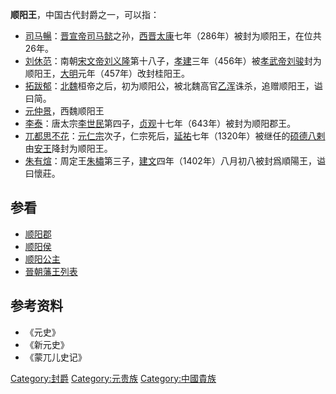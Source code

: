 '''顺阳王'''，中国古代封爵之一，可以指：

*[[司马暢|司马暢]]：[[晋宣帝|晋宣帝]][[司马懿|司马懿]]之孙，[[西晋|西晋]][[太康_(西晋)|太康]]七年（286年）被封为顺阳王，在位共26年。
*[[刘休范|刘休范]]：南朝[[宋文帝|宋文帝]][[刘义隆|刘义隆]]第十八子，[[孝建|孝建]]三年（456年）被[[孝武帝|孝武帝]][[刘骏|刘骏]]封为顺阳王，[[大明_(刘宋)|大明]]元年（457年）改封桂阳王。
*[[拓跋郁|拓跋郁]]：[[北魏|北魏]]桓帝之后，初为顺阳公，被北魏高官[[乙浑|乙浑]]诛杀，追赠顺阳王，谥曰简。
*[[元仲景|元仲景]]，西魏顺阳王
*[[李泰_(唐朝)|李泰]]：唐太宗[[李世民|李世民]]第四子，[[贞观_(唐朝)|贞观]]十七年（643年）被封为顺阳郡王。
*[[兀都思不花|兀都思不花]]：[[元仁宗|元仁宗]]次子，仁宗死后，[[延祐|延祐]]七年（1320年）被继任的[[硕德八剌|硕德八剌]]由[[安王|安王]]降封为顺阳王。
*[[朱有煊|朱有煊]]：周定王[[朱橚|朱橚]]第三子，[[建文|建文]]四年（1402年）八月初八被封爲順陽王，谥曰懷莊。

==参看==
*[[顺阳郡|顺阳郡]]
*[[顺阳侯|顺阳侯]]
*[[顺阳公主|顺阳公主]]
*[[晉朝藩王列表|晉朝藩王列表]]

==参考资料==
*《元史》
*《新元史》
*《蒙兀儿史记》
[[Category:封爵|Category:封爵]]
[[Category:元贵族|Category:元贵族]]
[[Category:中國貴族|Category:中國貴族]]